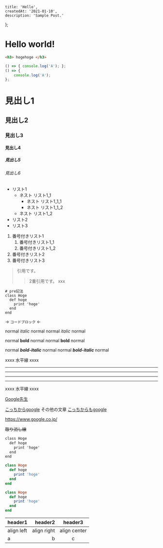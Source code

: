     title: 'Hello',
    createdAt: '2021-01-10',
    description: 'Sample Post.'
};

<h1>Hello world!</h1>

```html
<h3> hogehoge </h3>
```

```js
() => { console.log('A'); };
() => {
    console.log('A');
};
```

# 見出し1
## 見出し2
### 見出し3
#### 見出し4
##### 見出し5
###### 見出し6

- リスト1
    - ネスト リスト1_1
        - ネスト リスト1_1_1
        - ネスト リスト1_1_2
    - ネスト リスト1_2
- リスト2
- リスト3

1. 番号付きリスト1
    1. 番号付きリスト1_1
    1. 番号付きリスト1_2
1. 番号付きリスト2
1. 番号付きリスト3

> 引用です。
> 
>> 2重引用です。
>> xxx

    # pre記法
    class Hoge
      def hoge
        print 'hoge'
      end
    end

-> `コードブロック` <-

normal *italic* normal
normal _italic_ normal

normal **bold** normal
normal __bold__ normal

normal ***bold-italic*** normal
normal ___bold-italic___ normal

xxxx 水平線 xxxx

***

___

---

*    *    *

xxxx 水平線 xxxx


[Google先生](https://www.google.co.jp/)

[こっちからgoogle][google]
その他の文章
[こっちからもgoogle][google]

[google]: https://www.google.co.jp/

https://www.google.co.jp/

~~取り消し線~~

~~~txt
class Hoge
  def hoge
    print 'hoge'
  end
end
~~~

```ruby
class Hoge
  def hoge
    print 'hoge'
  end
end
```

~~~ruby
class Hoge
  def hoge
    print 'hoge'
  end
end
~~~

|header1|header2|header3|
|:--|--:|:--:|
|align left|align right|align center|
|a|b|c|
